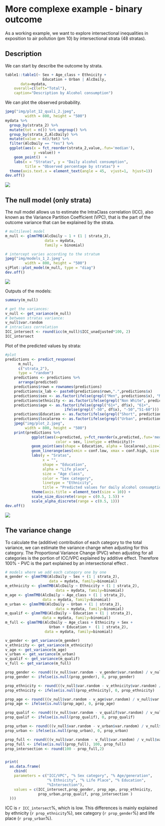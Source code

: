 # More complexe example - binary outcome

As a working example, we want to explore intersectional inequalities in exposition to air pollution (pm 10) by  intersectional strata (48 stratas).

## Description

We can start by describe the outcome by strata.

```r

table1::table1(~ Sex + Age_class + Ethnicity +
                 Education + Urban | AlcDaily,
       data=mydata,
    overall=c(left="Total"),
    caption="Description by Alcohol consumption")

```

We can plot the observed probability.

```r
jpeg("img/plot_12_quali_2.jpeg",
         width = 800, height = "500")
mydata %>% 
  group_by(strata_2) %>% 
  mutate(tot = n()) %>% ungroup() %>% 
  group_by(strata_2,AlcDaily) %>% 
  mutate(value = n()/tot) %>% 
  filter(AlcDaily == "Yes") %>% 
  ggplot(aes(x = fct_reorder(strata_2,value,.fun='median'),
             y =value)) +
    geom_point()  +
    labs(x = "Stratas", y = "Daily alcohol consumption",
         title = "Observed percentage by stratas") +
  theme(axis.text.x = element_text(angle = 45,  vjust=1,  hjust=1))
dev.off()

```
![](img/plot_12_quali_2.jpeg)


## The null model (only strata) 

The null model allows us to estimate the IntraClass correlation (ICC), also known as the Variance Partition Coefficient (VPC), that is the part of the outcome variance that can be explained by the strata.


```r

# multilevel model
m_null <- glmmTMB(AlcDaily ~ 1 + (1 | strata_2),
                  data = mydata,
                  family = binomial)

# intercept varies according to the stratum
jpeg("img/models_1_2.jpeg",
         width = 800, height = "500")
sjPlot::plot_model(m_null, type = "diag")
dev.off()


```
![](img/models_1_2.jpeg)

Outputs of the models: 

```r
summary(m_null)

# get the variances:
v_null <- get_variance(m_null)
# between stratas variance:
v_null$var.random
# intraclass correlation 
ICC_intersect <- round(icc(m_null)$ICC_unadjusted*100, 2)
ICC_intersect

```

Plot of the predicted values by strata:

```r
#plot
predictions <- predict_response(
      m_null,
      c("strata_2"),
      type = "random") 
    predictions <- predictions %>% 
      arrange(predicted) 
    predictions$rown = rownames(predictions)
    predictions$x_lab <- paste0(predictions$rown,".",predictions$x)
    predictions$sex <- as.factor(ifelse(grepl("Men", predictions$x), "Men", "Women"))
    predictions$ethnicity <- as.factor(ifelse(grepl("Non White", predictions$x), "Non white", "White"))
    predictions$age <- as.factor(ifelse(grepl("61+", df$x), "61+",
                           ifelse(grepl("-50", df$x), "-50","51-60")))
    predictions$Education <- as.factor(ifelse(grepl("Short", predictions$x), "Short", "Long"))
    predictions$localarea <- as.factor(ifelse(grepl("Urban", predictions$x), "Urban", "Rural"))
    jpeg("img/plot_2.jpeg",
         width = 800, height = "500")
    print(predictions %>% 
            ggplot(aes(x=predicted, y=fct_reorder(x,predicted,.fun='median'), 
                       color = sex, linetype = ethnicity))+
            geom_point(aes(shape = Education, alpha = localarea),size=3) +
            geom_linerange(aes(xmin = conf.low, xmax = conf.high, size = age)) +
            labs(y = "Sratas",
                 x = "",
                 shape = "Education",
                 alpha = "Life place",
                 size = "Age class",
                 color = "Sex category",
                 linetype = "Ethnicity",
                 title = "Predicted values for daily alcohol consumption") +
            theme(axis.title = element_text(size = 10)) + 
            scale_size_discrete(range = c(0.5, 1.5)) +
            scale_alpha_discrete(range = c(0.5, 1)))
dev.off()

```
![](img/plot_2.jpeg)


## The variance change 

To calculate the (additive) contribution of each category to the total variance, we can estimate the variance change when adjusting for this category. The Proportional Variance Change (PVC) when adjusting for all categories is the portion of ICC/VPC explained by additive effect. Therefore 100% - PVC is the part explained by an intersectional effect .


```r

# models where we add each category one by one
m_gender <- glmmTMB(AlcDaily ~ Sex + (1 | strata_2),
                    data = mydata, family=binomial)
m_ethnicity <- glmmTMB(AlcDaily ~ Ethnicity + (1 | strata_2),
                       data = mydata, family=binomial)
m_age <- glmmTMB(AlcDaily ~ Age_class + (1 | strata_2),
                 data = mydata, family=binomial)
m_urban <- glmmTMB(AlcDaily ~ Urban + (1 | strata_2),
                       data = mydata, family=binomial)
m_qualif <- glmmTMB(AlcDaily ~ Education + (1 | strata_2),
                 data = mydata, family=binomial)
m_full <- glmmTMB(AlcDaily ~ Age_class + Ethnicity + Sex +
                    Urban + Education +  (1 | strata_2),
                  data = mydata, family=binomial)

v_gender <- get_variance(m_gender)
v_ethnicity <- get_variance(m_ethnicity)
v_age <- get_variance(m_age)
v_urban <- get_variance(m_urban)
v_qualif <- get_variance(m_qualif)
v_full <- get_variance(m_full)

prop_gender <- round(((v_null$var.random - v_gender$var.random) / v_null$var.random)*100,2)
prop_gender <- ifelse(is.null(prop_gender), 0, prop_gender)

prop_ethnicity <- round(((v_null$var.random - v_ethnicity$var.random) / v_null$var.random)*100,2)
prop_ethnicity <- ifelse(is.null(prop_ethnicity), 0, prop_ethnicity)

prop_age <- round(((v_null$var.random - v_age$var.random) / v_null$var.random)*100,2)
prop_age <- ifelse(is.null(prop_age), 0, prop_age)

prop_qualif <- round(((v_null$var.random - v_qualif$var.random) / v_null$var.random)*100,2)
prop_qualif <- ifelse(is.null(prop_qualif), 0, prop_qualif)

prop_urban <- round(((v_null$var.random - v_urban$var.random) / v_null$var.random)*100,2)
prop_urban <- ifelse(is.null(prop_urban), 0, prop_urban)

prop_full <- round(((v_null$var.random - v_full$var.random) / v_null$var.random)*100,2)
prop_full <- ifelse(is.null(prop_full), 100, prop_full)
prop_intersection <- round(100 - prop_full,2)


print(
  as.data.frame(
    cbind(
    parameters = c("ICC/VPC", "% Sex category", "% Age/generation",
                   "% Ethnicity", "% Life Place", "% Education",
                   "%Intersection"),
    values = c(ICC_intersect,prop_gender, prop_age, prop_ethnicity,
               prop_urban,prop_qualif, prop_intersection )
  )))

```

ICC is `r ICC_intersect`%, which is low. This differences is mainly explained by ethnicity (`r prop_ethnicity`%), sex category (`r prop_gender`%) and life place (`r prop_urban`%).



